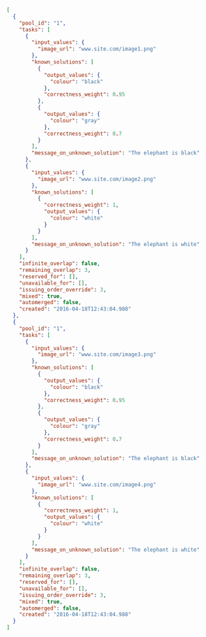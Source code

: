 ```json
[
  {
    "pool_id": "1",
    "tasks": [
      {
        "input_values": {
          "image_url": "www.site.com/image1.png"
        },
        "known_solutions": [
          {
            "output_values": {
              "colour": "black"
            },
            "correctness_weight": 0.95
          },
          {
            "output_values": {
              "colour": "gray"
            },
            "correctness_weight": 0.7
          }
        ],
        "message_on_unknown_solution": "The elephant is black"
      },
      {
        "input_values": {
          "image_url": "www.site.com/image2.png"
        },
        "known_solutions": [
          {
            "correctness_weight": 1,
            "output_values": {
              "colour": "white"
            }
          }
        ],
        "message_on_unknown_solution": "The elephant is white"
      }
    ],
    "infinite_overlap": false,
    "remaining_overlap": 3,
    "reserved_for": [],
    "unavailable_for": [],
    "issuing_order_override": 3,
    "mixed": true,
    "automerged": false,
    "created": "2016-04-18T12:43:04.988"
  },
  {
    "pool_id": "1",
    "tasks": [
      {
        "input_values": {
          "image_url": "www.site.com/image3.png"
        },
        "known_solutions": [
          {
            "output_values": {
              "colour": "black"
            },
            "correctness_weight": 0.95
          },
          {
            "output_values": {
              "colour": "gray"
            },
            "correctness_weight": 0.7
          }
        ],
        "message_on_unknown_solution": "The elephant is black"
      },
      {
        "input_values": {
          "image_url": "www.site.com/image4.png"
        },
        "known_solutions": [
          {
            "correctness_weight": 1,
            "output_values": {
              "colour": "white"
            }
          }
        ],
        "message_on_unknown_solution": "The elephant is white"
      }
    ],
    "infinite_overlap": false,
    "remaining_overlap": 3,
    "reserved_for": [],
    "unavailable_for": [],
    "issuing_order_override": 3,
    "mixed": true,
    "automerged": false,
    "created": "2016-04-18T12:43:04.988"
  }
]
```